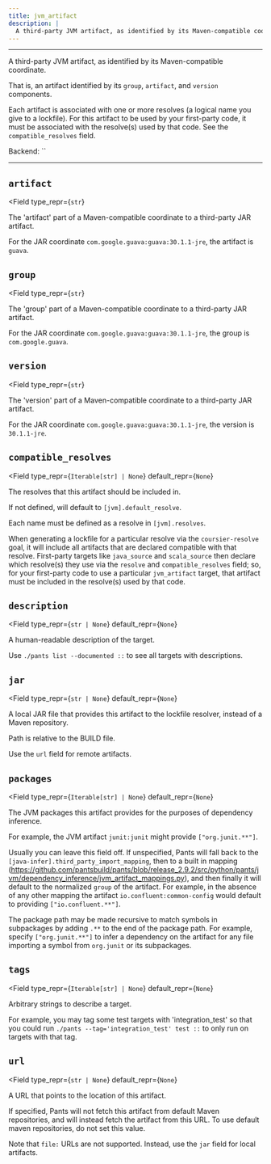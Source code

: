 ```yaml
---
title: jvm_artifact
description: |
  A third-party JVM artifact, as identified by its Maven-compatible coordinate.
---
```



---

A third-party JVM artifact, as identified by its Maven-compatible coordinate.

That is, an artifact identified by its `group`, `artifact`, and `version` components.

Each artifact is associated with one or more resolves (a logical name you give to a lockfile). For this artifact to be used by your first-party code, it must be associated with the resolve(s) used by that code. See the `compatible_resolves` field.

Backend: <span className="color--primary">``</span>

---

<span className={styles.options}>

## `artifact`

<Field
    type_repr={`str`}
>

The &#x27;artifact&#x27; part of a Maven-compatible coordinate to a third-party JAR artifact.

For the JAR coordinate `com.google.guava:guava:30.1.1-jre`, the artifact is `guava`.

</Field>

## `group`

<Field
    type_repr={`str`}
>

The &#x27;group&#x27; part of a Maven-compatible coordinate to a third-party JAR artifact.

For the JAR coordinate `com.google.guava:guava:30.1.1-jre`, the group is `com.google.guava`.

</Field>

## `version`

<Field
    type_repr={`str`}
>

The &#x27;version&#x27; part of a Maven-compatible coordinate to a third-party JAR artifact.

For the JAR coordinate `com.google.guava:guava:30.1.1-jre`, the version is `30.1.1-jre`.

</Field>

## `compatible_resolves`

<Field
    type_repr={`Iterable[str] | None`}
    default_repr={`None`}
>

The resolves that this artifact should be included in.

If not defined, will default to `[jvm].default_resolve`.

Each name must be defined as a resolve in `[jvm].resolves`.

When generating a lockfile for a particular resolve via the `coursier-resolve` goal, it will include all artifacts that are declared compatible with that resolve. First-party targets like `java_source` and `scala_source` then declare which resolve(s) they use via the `resolve` and `compatible_resolves` field; so, for your first-party code to use a particular `jvm_artifact` target, that artifact must be included in the resolve(s) used by that code.

</Field>

## `description`

<Field
    type_repr={`str | None`}
    default_repr={`None`}
>

A human-readable description of the target.

Use `./pants list --documented ::` to see all targets with descriptions.

</Field>

## `jar`

<Field
    type_repr={`str | None`}
    default_repr={`None`}
>

A local JAR file that provides this artifact to the lockfile resolver, instead of a Maven repository.

Path is relative to the BUILD file.

Use the `url` field for remote artifacts.

</Field>

## `packages`

<Field
    type_repr={`Iterable[str] | None`}
    default_repr={`None`}
>

The JVM packages this artifact provides for the purposes of dependency inference.

For example, the JVM artifact `junit:junit` might provide `["org.junit.**"]`.

Usually you can leave this field off. If unspecified, Pants will fall back to the `[java-infer].third_party_import_mapping`, then to a built in mapping (https://github.com/pantsbuild/pants/blob/release_2.9.2/src/python/pants/jvm/dependency_inference/jvm_artifact_mappings.py), and then finally it will default to the normalized `group` of the artifact. For example, in the absence of any other mapping the artifact `io.confluent:common-config` would default to providing `["io.confluent.**"]`.

The package path may be made recursive to match symbols in subpackages by adding `.**` to the end of the package path. For example, specify `["org.junit.**"]` to infer a dependency on the artifact for any file importing a symbol from `org.junit` or its subpackages.

</Field>

## `tags`

<Field
    type_repr={`Iterable[str] | None`}
    default_repr={`None`}
>

Arbitrary strings to describe a target.

For example, you may tag some test targets with &#x27;integration_test&#x27; so that you could run `./pants --tag='integration_test' test ::` to only run on targets with that tag.

</Field>

## `url`

<Field
    type_repr={`str | None`}
    default_repr={`None`}
>

A URL that points to the location of this artifact.

If specified, Pants will not fetch this artifact from default Maven repositories, and will instead fetch the artifact from this URL. To use default maven repositories, do not set this value.

Note that `file:` URLs are not supported. Instead, use the `jar` field for local artifacts.

</Field>

</span>
